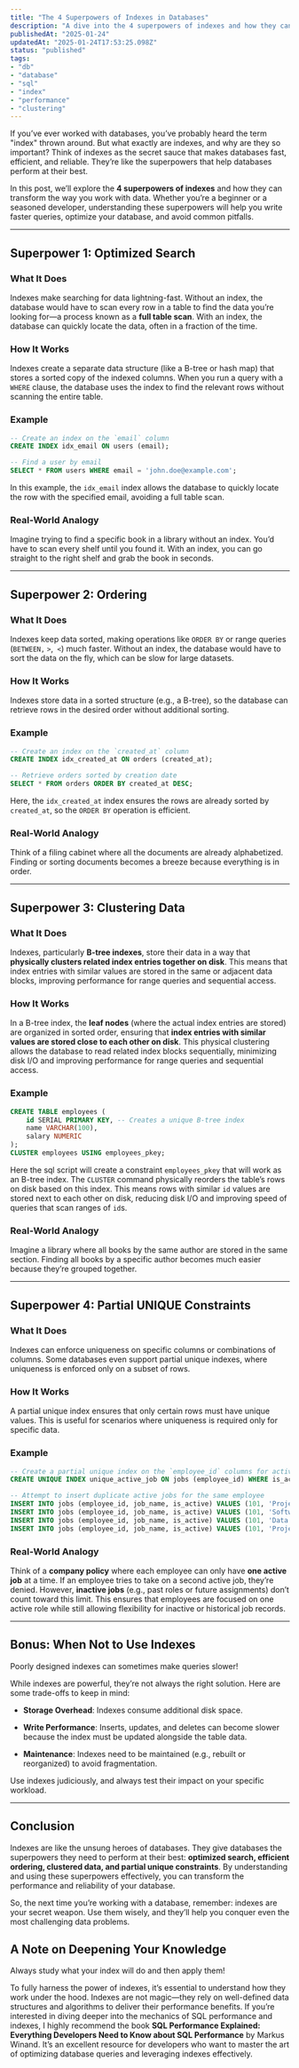 ```yaml
---
title: "The 4 Superpowers of Indexes in Databases"
description: "A dive into the 4 superpowers of indexes and how they can transform the way you work with data!"
publishedAt: "2025-01-24"
updatedAt: "2025-01-24T17:53:25.098Z"
status: "published"
tags: 
- "db"
- "database"
- "sql"
- "index"
- "performance"
- "clustering"
---
```






If you’ve ever worked with databases, you’ve probably heard the term "index" thrown around. But what exactly are indexes, and why are they so important? Think of indexes as the secret sauce that makes databases fast, efficient, and reliable. They’re like the superpowers that help databases perform at their best.

In this post, we’ll explore the **4 superpowers of indexes** and how they can transform the way you work with data. Whether you’re a beginner or a seasoned developer, understanding these superpowers will help you write faster queries, optimize your database, and avoid common pitfalls.

---

## Superpower 1: Optimized Search

### What It Does

Indexes make searching for data lightning-fast. Without an index, the database would have to scan every row in a table to find the data you’re looking for—a process known as a **full table scan**. With an index, the database can quickly locate the data, often in a fraction of the time.

### How It Works

Indexes create a separate data structure (like a B-tree or hash map) that stores a sorted copy of the indexed columns. When you run a query with a `WHERE` clause, the database uses the index to find the relevant rows without scanning the entire table.

### Example

```sql
-- Create an index on the `email` column
CREATE INDEX idx_email ON users (email);

-- Find a user by email
SELECT * FROM users WHERE email = 'john.doe@example.com';
```

In this example, the `idx_email` index allows the database to quickly locate the row with the specified email, avoiding a full table scan.

### Real-World Analogy

Imagine trying to find a specific book in a library without an index. You’d have to scan every shelf until you found it. With an index, you can go straight to the right shelf and grab the book in seconds.

---

## Superpower 2: Ordering

### What It Does

Indexes keep data sorted, making operations like `ORDER BY` or range queries (`BETWEEN,` `>`,` <`) much faster. Without an index, the database would have to sort the data on the fly, which can be slow for large datasets.

### How It Works

Indexes store data in a sorted structure (e.g., a B-tree), so the database can retrieve rows in the desired order without additional sorting.

### Example

```sql
-- Create an index on the `created_at` column
CREATE INDEX idx_created_at ON orders (created_at);

-- Retrieve orders sorted by creation date
SELECT * FROM orders ORDER BY created_at DESC;
```

Here, the `idx_created_at` index ensures the rows are already sorted by `created_at`, so the `ORDER BY` operation is efficient.

### Real-World Analogy

Think of a filing cabinet where all the documents are already alphabetized. Finding or sorting documents becomes a breeze because everything is in order.

---

## Superpower 3: Clustering Data

### What It Does

Indexes, particularly **B-tree indexes**, store their data in a way that **physically clusters related index entries together on disk**. This means that index entries with similar values are stored in the same or adjacent data blocks, improving performance for range queries and sequential access.

### How It Works

In a B-tree index, the **leaf nodes** (where the actual index entries are stored) are organized in sorted order, ensuring that **index entries with similar values are stored close to each other on disk**. This physical clustering allows the database to read related index blocks sequentially, minimizing disk I/O and improving performance for range queries and sequential access.

### Example

```sql caption="Remember: every PRIMARY KEY has an index"
CREATE TABLE employees (
    id SERIAL PRIMARY KEY, -- Creates a unique B-tree index
    name VARCHAR(100),
    salary NUMERIC
);
CLUSTER employees USING employees_pkey;
```

Here the sql script will create a constraint `employees_pkey` that will work as an B-tree index. The `CLUSTER` command physically reorders the table’s rows on disk based on this index. This means rows with similar `id` values are stored next to each other on disk, reducing disk I/O and improving speed of queries that scan ranges of `id`s.

### Real-World Analogy

Imagine a library where all books by the same author are stored in the same section. Finding all books by a specific author becomes much easier because they’re grouped together.

---

## Superpower 4: Partial UNIQUE Constraints

### What It Does

Indexes can enforce uniqueness on specific columns or combinations of columns. Some databases even support partial unique indexes, where uniqueness is enforced only on a subset of rows.

### How It Works

A partial unique index ensures that only certain rows must have unique values. This is useful for scenarios where uniqueness is required only for specific data.

### Example

```sql
-- Create a partial unique index on the `employee_id` columns for active jobs only
CREATE UNIQUE INDEX unique_active_job ON jobs (employee_id) WHERE is_active = TRUE;

-- Attempt to insert duplicate active jobs for the same employee
INSERT INTO jobs (employee_id, job_name, is_active) VALUES (101, 'Project Manager', TRUE); -- Success
INSERT INTO jobs (employee_id, job_name, is_active) VALUES (101, 'Software Engineer', TRUE); -- Fails (violates unique constraint)
INSERT INTO jobs (employee_id, job_name, is_active) VALUES (101, 'Data Analyst', FALSE); -- Success (not active, so uniqueness is not enforced)
INSERT INTO jobs (employee_id, job_name, is_active) VALUES (101, 'Project Manager', FALSE); -- Success (not active, so uniqueness is not enforced)
```

### Real-World Analogy

Think of a **company policy** where each employee can only have **one active job** at a time. If an employee tries to take on a second active job, they’re denied. However, **inactive jobs** (e.g., past roles or future assignments) don’t count toward this limit. This ensures that employees are focused on one active role while still allowing flexibility for inactive or historical job records.

---

## Bonus: When Not to Use Indexes

<Aside>
Poorly designed indexes can sometimes make queries slower!
</Aside>

While indexes are powerful, they’re not always the right solution. Here are some trade-offs to keep in mind:

- **Storage Overhead**: Indexes consume additional disk space.

- **Write Performance**: Inserts, updates, and deletes can become slower because the index must be updated alongside the table data.

- **Maintenance**: Indexes need to be maintained (e.g., rebuilt or reorganized) to avoid fragmentation.

Use indexes judiciously, and always test their impact on your specific workload.

---

## Conclusion

Indexes are like the unsung heroes of databases. They give databases the superpowers they need to perform at their best: **optimized search, efficient ordering, clustered data, and partial unique constraints**. By understanding and using these superpowers effectively, you can transform the performance and reliability of your database.

So, the next time you’re working with a database, remember: indexes are your secret weapon. Use them wisely, and they’ll help you conquer even the most challenging data problems.

## A Note on Deepening Your Knowledge

<Aside>
Always study what your index will do and then apply them!
</Aside>

To fully harness the power of indexes, it’s essential to understand how they work under the hood. Indexes are not magic—they rely on well-defined data structures and algorithms to deliver their performance benefits. If you’re interested in diving deeper into the mechanics of SQL performance and indexes, I highly recommend the book **SQL Performance Explained: Everything Developers Need to Know about SQL Performance** by Markus Winand. It’s an excellent resource for developers who want to master the art of optimizing database queries and leveraging indexes effectively.



